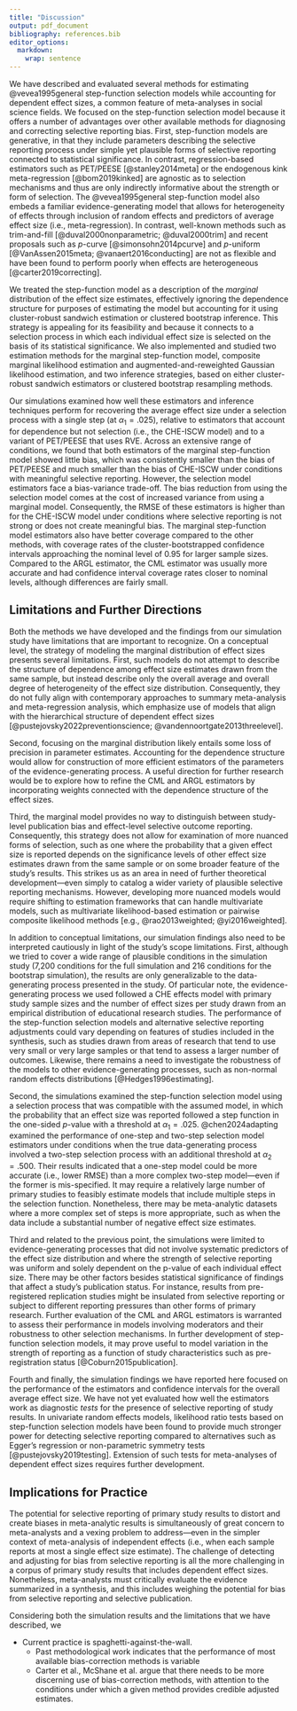 ```yaml
---
title: "Discussion"
output: pdf_document
bibliography: references.bib
editor_options: 
  markdown: 
    wrap: sentence
---
```


We have described and evaluated several methods for estimating @vevea1995general step-function selection models while accounting for dependent effect sizes, a common feature of meta-analyses in social science fields. 
We focused on the step-function selection model because it offers a number of advantages over other available methods for diagnosing and correcting selective reporting bias. 
First, step-function models are generative, in that they include parameters describing the selective reporting process under simple yet plausible forms of selective reporting connected to statistical significance.
In contrast, regression-based estimators such as PET/PEESE [@stanley2014meta] or the endogenous kink meta-regression [@bom2019kinked] are agnostic as to selection mechanisms and thus are only indirectly informative about the strength or form of selection.
The @vevea1995general step-function model also embeds a familiar evidence-generating model that allows for heterogeneity of effects through inclusion of random effects and predictors of average effect size (i.e., meta-regression).
In contrast, well-known methods such as trim-and-fill [@duval2000nonparametric; @duval2000trim] and recent proposals such as $p$-curve [@simonsohn2014pcurve] and $p$-uniform [@VanAssen2015meta; @vanaert2016conducting] are not as flexible and have been found to perform poorly when effects are heterogeneous [@carter2019correcting].

We treated the step-function model as a description of the _marginal_ distribution of the effect size estimates, effectively ignoring the dependence structure for purposes of estimating the model but accounting for it using cluster-robust sandwich estimation or clustered bootstrap inference. 
This strategy is appealing for its feasibility and because it connects to a selection process in which each individual effect size is selected on the basis of its statistical significance.
We also implemented and studied two estimation methods for the marginal step-function model, composite marginal likelihood estimation and augmented-and-reweighted Gaussian likelihood estimation, and two inference strategies, based on either cluster-robust sandwich estimators or clustered bootstrap resampling methods.

Our simulations examined how well these estimators and inference techniques perform for recovering the average effect size under a selection process with a single step (at $\alpha_1 = .025$), relative to estimators that account for dependence but not selection (i.e., the CHE-ISCW model) and to a variant of PET/PEESE that uses RVE. 
Across an extensive range of conditions, we found that both estimators of the marginal step-function model showed little bias, which was consistently smaller than the bias of PET/PEESE and much smaller than the bias of CHE-ISCW under conditions with meaningful selective reporting.
However, the selection model estimators face a bias-variance trade-off. The bias reduction from using the selection model comes at the cost of increased variance from using a marginal model. Consequently, the RMSE of these estimators is higher than for the CHE-ISCW model under conditions where selective reporting is not strong or does not create meaningful bias. The marginal step-function model estimators also have better coverage compared to the other methods, with coverage rates of the cluster-bootstrapped confidence intervals approaching the nominal level of 0.95 for larger sample sizes. Compared to the ARGL estimator, the CML estimator was usually more accurate  and had confidence interval coverage rates closer to nominal levels, although differences are fairly small. 

<!-- We demonstrated the new step-function model using a meta-analysis conducted by @noble2020 that evaluated the use of shared book reading on young children's language development, and compared the results to existing methods. In this example, the overall estimate of the average effect estimated using a random effects model that accounts for the within-study correlation of effect sizes is reduced from $0.314$ to $0.215$ using the CML estimator and to $0.233$ using the ARGL estimator, suggesting the presence of selective reporting. The estimates from the comparison methods presented a different story, with slightly larger estimates for CHE ($0.335$) and FEC ($0.331$) and a much lower estimate for PET/PEESE ($-0.014$). Furthermore, the 95% CIs of the average estimate were generally smaller for the CML estimator than the ARGL estimator, with the exception of the ARGL estimator using Wald-type large sample approximations to calculate CIs. -->

## Limitations and Further Directions

Both the methods we have developed and the findings from our simulation study have limitations that are important to recognize.
On a conceptual level, the strategy of modeling the marginal distribution of effect sizes presents several limitations.
First, such models do not attempt to describe the structure of dependence among effect size estimates drawn from the same sample, but instead describe only the overall average and overall degree of heterogeneity of the effect size distribution.
Consequently, they do not fully align with contemporary approaches to summary meta-analysis and meta-regression analysis, which emphasize use of models that align with the hierarchical structure of dependent effect sizes [@pustejovsky2022preventionscience; @vandennoortgate2013threelevel].

Second, focusing on the marginal distribution likely entails some loss of precision in parameter estimates. 
Accounting for the dependence structure would allow for construction of more efficient estimators of the parameters of the evidence-generating process.
A useful direction for further research would be to explore how to refine the CML and ARGL estimators by incorporating weights connected with the dependence structure of the effect sizes.

Third, the marginal model provides no way to distinguish between study-level publication bias and effect-level selective outcome reporting.
Consequently, this strategy does not allow for examination of more nuanced forms of selection, such as one where the probability that a given effect size is reported depends on the significance levels of other effect size estimates drawn from the same sample or on some broader feature of the study's results.
This strikes us as an area in need of further theoretical development---even simply to catalog a wider variety of plausible selective reporting mechanisms. 
However, developing more nuanced models would require shifting to estimation frameworks that can handle multivariate models, such as multivariate likelihood-based estimation or pairwise composite likelihood methods [e.g., @rao2013weighted; @yi2016weighted].

In addition to conceptual limitations, our simulation findings also need to be interpreted cautiously in light of the study's scope limitations.
First, although we tried to cover a wide range of plausible conditions in the simulation study (7,200 conditions for the full simulation and 216 conditions for the bootstrap simulation), the results are only generalizable to the data-generating process presented in the study.
Of particular note, the evidence-generating process we used followed a CHE effects model with primary study sample sizes and the number of effect sizes per study drawn from an empirical distribution of educational research studies.
The performance of the step-function selection models and alternative selective reporting adjustments could vary depending on features of studies included in the synthesis, such as studies drawn from areas of research that tend to use very small or very large samples or that tend to assess a larger number of outcomes.
Likewise, there remains a need to investigate the robustness of the models to other evidence-generating processes, such as non-normal random effects distributions [@Hedges1996estimating].

Second, the simulations examined the step-function selection model using a selection process that was compatible with the assumed model, in which the probability that an effect size was reported followed a step function in the one-sided _p_-value with a threshold at $\alpha_1 = .025$.
@chen2024adapting examined the performance of one-step and two-step selection model estimators under conditions when the true data-generating process involved a two-step selection process with an additional threshold at $\alpha_2 = .500$. 
Their results indicated that a one-step model could be more accurate (i.e., lower RMSE) than a more complex two-step model---even if the former is mis-specified. 
It may require a relatively large number of primary studies to feasibly estimate models that include multiple steps in the selection function.
Nonetheless, there may be meta-analytic datasets where a more complex set of steps is more appropriate, such as when the data include a substantial number of negative effect size estimates.

Third and related to the previous point, the simulations were limited to evidence-generating processes that did not involve systematic predictors of the effect size distribution and where the strength of selective reporting was uniform and solely dependent on the p-value of each individual effect size.
There may be other factors besides statistical significance of findings that affect a study's publication status.
For instance, results from pre-registered replication studies might be insulated from selective reporting or subject to different reporting pressures than other forms of primary research.
Further evaluation of the CML and ARGL estimators is warranted to assess their performance in models involving moderators and their robustness to other selection mechanisms.
In further development of step-function selection models, it may prove useful to model variation in the strength of reporting as a function of study characteristics such as pre-registration status [@Coburn2015publication].

Fourth and finally, the simulation findings we have reported here focused on the performance of the estimators and confidence intervals for the overall average effect size.
We have not yet evaluated how well the estimators work as diagnostic _tests_ for the presence of selective reporting of study results.
In univariate random effects models, likelihood ratio tests based on step-function selection models have been found to provide much stronger power for detecting selective reporting compared to alternatives such as Egger's regression or non-parametric symmetry tests [@pustejovsky2019testing].
Extension of such tests for meta-analyses of dependent effect sizes requires further development.

## Implications for Practice

The potential for selective reporting of primary study results to distort and create biases in meta-analytic results is simultaneously of great concern to meta-analysts and a vexing problem to address---even in the simpler context of meta-analysis of independent effects (i.e., when each sample reports at most a single effect size estimate).
The challenge of detecting and adjusting for bias from selective reporting is all the more challenging in a corpus of primary study results that includes dependent effect sizes. 
Nonetheless, meta-analysts must critically evaluate the evidence summarized in a synthesis, and this includes weighing the potential for bias from selective reporting and selective publication.

Considering both the simulation results and the limitations that we have described, we 

- Current practice is spaghetti-against-the-wall.
  - Past methodological work indicates that the performance of most available bias-correction methods is variable 
  - Carter et al., McShane et al. argue that there needs to be more discerning use of bias-correction methods, with attention to the conditions under which a given method provides credible adjusted estimates. 

<!-- MC: I think we simply say that although we know our method is not perfect, our results suggest it's better than existing approaches (particularly at bias and coverage rates) and definitely better than doing nothing (except maybe if there is no selective reporting?). CML + bootstrapping is particularly helpful. And we have a package that can do it all for you! The end. :) -->
